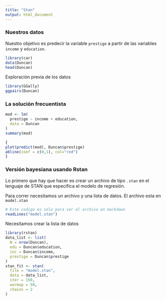 ---
title: "Stan"
output: html_document
---

### Nuestros datos

Nuestro objetivo es predecir la variable `prestige` a partir de las variables `income` y `education`.
```{r}
library(car)
data(Duncan)
head(Duncan)
```

Exploración previa de los datos

```{r, cache=TRUE}
library(GGally)
ggpairs(Duncan)
```

### La solución frecuentista

```{r}
mod <- lm(
  prestige ~ income + education,
  data = Duncan
)
summary(mod)
```

```{r, fig.width=5, fig.height=4}
{
plot(predict(mod), Duncan$prestige)
abline(coef = c(0,1), col="red")
}
```


### Versión bayesiana usando Rstan

Lo primero que hay que hacer es crear un archivo de tipo `.stan` en el lenguaje de STAN que especifica el modelo de regresión.

Para correr necesitamos un archivo y una lista de datos. El archivo esta en `model.stan`

```{r}
# Este codigo es solo para ver el archivo en markdown
readLines("model.stan")
```

Necesitamos crear la lista de datos

```{r, cache=TRUE, results='hide'}
library(rstan)
data_list <- list(
  N = nrow(Duncan),
  edu = Duncan$education,
  inc = Duncan$income,
  prestige = Duncan$prestige
)
stan_fit <- stan(
  file = "model.stan",
  data = data_list,
  iter = 150,
  warmup = 50,
  chains = 2
)
```
